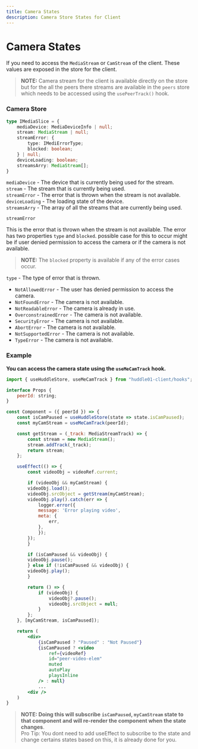 ```yaml
---
title: Camera States
description: Camera Store States for Client
---
```


# Camera States

If you need to access the `MediaStream` or `CamStream` of the client. These values are exposed in the store for the client.

> **NOTE:** Camera stream for the client is available directly on the store but for the all the peers there streams are available in the `peers` store which needs to be accessed using the `usePeerTrack()` hook.

### Camera Store

```typescript
type IMediaSlice = {
    mediaDevice: MediaDeviceInfo | null;
    stream: MediaStream | null;
    streamError: {
        type: IMediErrorType;
        blocked: boolean;
    } | null;
    deviceLoading: boolean;
    streamsArry: MediaStream[];
}
```

`mediaDevice` - The device that is currently being used for the stream. <br />
`stream` - The stream that is currently being used.<br />
`streamError` - The error that is thrown when the stream is not available.<br />
`deviceLoading` - The loading state of the device.<br />
`streamsArry` - The array of all the streams that are currently being used.<br />

`streamError`

This is the error that is thrown when the stream is not available. The error has two properties `type` and `blocked`.
possible case for this to occur might be if user denied permission to access the camera or if the camera is not available.

> **NOTE:** The `blocked` property is available if any of the error cases occur.

`type` - The type of error that is thrown.<br />

- `NotAllowedError` - The user has denied permission to access the camera.
- `NotFoundError` - The camera is not available.
- `NotReadableError` - The camera is already in use.
- `OverconstrainedError` - The camera is not available.
- `SecurityError` - The camera is not available.
- `AbortError` - The camera is not available.
- `NotSupportedError` - The camera is not available.
- `TypeError` - The camera is not available.

### Example

**You can access the camera state using the `useMeCamTrack` hook.**

```jsx
import { useHuddleStore, useMeCamTrack } from "huddle01-client/hooks";

interface Props {
    peerId: string;
}

const Component = ({ peerId }) => {
    const isCamPaused = useHuddleStore(state => state.isCamPaused);
    const myCamStream = useMeCamTrack(peerId);

    const getStream = (_track: MediaStreamTrack) => {
        const stream = new MediaStream();
        stream.addTrack(_track);
        return stream;
    };

    useEffect(() => {
        const videoObj = videoRef.current;

        if (videoObj && myCamStream) {
        videoObj.load();
        videoObj.srcObject = getStream(myCamStream);
        videoObj.play().catch(err => {
            logger.error({
            message: 'Error playing video',
            meta: {
                err,
            },
            });
        });
        }

        if (isCamPaused && videoObj) {
        videoObj.pause();
        } else if (!isCamPaused && videoObj) {
        videoObj.play();
        }

        return () => {
            if (videoObj) {
                videoObj?.pause();
                videoObj.srcObject = null;
            }
        };
    }, [myCamStream, isCamPaused]);

    return (
        <div>
            {isCamPaused ? "Paused" : "Not Paused"}
            {isCamPaused ? <video
                ref={videoRef}
                id="peer-video-elem"
                muted
                autoPlay
                playsInline
            /> : null}
            ...
        <div />
    )
}

```

> **NOTE: Doing this will subscribe `isCamPaused`, `myCamStream` state to that component and will re-render the component when the state changes**. <br />
> Pro Tip: You dont need to add useEffect to subscribe to the state and change certains states based on this, it is already done for you.
